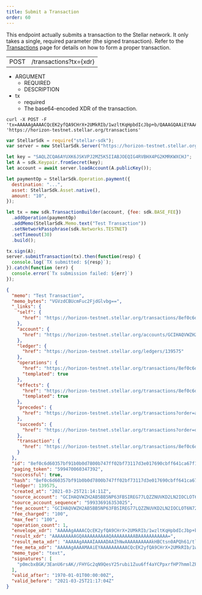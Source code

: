 ```yaml
---
title: Submit a Transaction
order: 60
---
```



This endpoint actually submits a transaction to the Stellar network. It only takes a single, required parameter (the signed transaction). Refer to the [Transactions](../docs/glossary/transactions.mdx) page for details on how to form a proper transaction.

<Endpoint>

|  |  |
| --- | --- |
| POST | /transactions?tx={xdr} |

</Endpoint>

<AttributeTable>

- ARGUMENT
  - REQUIRED
  - DESCRIPTION
- tx
  - required
  - The base64-encoded XDR of the transaction.

</AttributeTable>

<CodeExample title="Example Request">

```curl
curl -X POST -F 'tx=AAAAAgAAAACQcEK2yfQA9CHrX+2UMkRIb/1wzltKqHpbdIcJbp+b/QAAAGQAAiEYAAAAAQAAAAEAAAAAAAAAAAAAAABgXP3QAAAAAQAAABBUZXN0IFRyYW5zYWN0aW9uAAAAAQAAAAAAAAABAAAAAJBwQrbJ9AD0Ietf7ZQyREhv/XDOW0qoelt0hwlun5v9AAAAAAAAAAAF9eEAAAAAAAAAAAFun5v9AAAAQKdJnG8QRiv9xGp1Oq7ACv/xR2BnNqjfUHrGNua7m4tWbrun3+GmAj6ca3xz+4ZppWRTbvTUcCxvpbHERZ85QgY=' 'https://horizon-testnet.stellar.org/transactions'
```

```js
var StellarSdk = require("stellar-sdk");
var server = new StellarSdk.Server("https://horizon-testnet.stellar.org");

let key = "SAQLZCQA6AYUXK6JSKVPJ2MZ5K5IIABJOEQIG4RVBHX4PG2KMRKWXCHJ";
let A = sdk.Keypair.fromSecret(key);
let account = await server.loadAccount(A.publicKey());

let paymentOp = StellarSdk.Operation.payment({
  destination: "...",
  asset: StellarSdk.Asset.native(),
  amount: "10",
});

let tx = new sdk.TransactionBuilder(account, {fee: sdk.BASE_FEE})
  .addOperation(paymentOp)
  .addMemo(StellarSdk.Memo.text("Test Transaction"))
  .setNetworkPassphrase(sdk.Networks.TESTNET)
  .setTimeout(30)
  .build();

tx.sign(A);
server.submitTransaction(tx).then(function(resp) {
  console.log(`TX submitted: ${resp}`);
}).catch(function (err) {
  console.error(`Tx submission failed: ${err}`)
});
```

</CodeExample>

<ExampleResponse title="Example Response">

```json
{
  "memo": "Test Transaction",
  "memo_bytes": "VGVzdCBUcmFuc2FjdGlvbg==",
  "_links": {
    "self": {
      "href": "https://horizon-testnet.stellar.org/transactions/8ef0c6d60357bf91b0b0d7800b747ff02bf73117d3e017690cbff641ca67f124"
    },
    "account": {
      "href": "https://horizon-testnet.stellar.org/accounts/GCIHAQVWZH2AB5BB5NP63FBSIREG77LQZZNUVKD2LN2IOCLOT6N72MJN"
    },
    "ledger": {
      "href": "https://horizon-testnet.stellar.org/ledgers/139575"
    },
    "operations": {
      "href": "https://horizon-testnet.stellar.org/transactions/8ef0c6d60357bf91b0b0d7800b747ff02bf73117d3e017690cbff641ca67f124/operations{?cursor,limit,order}",
      "templated": true
    },
    "effects": {
      "href": "https://horizon-testnet.stellar.org/transactions/8ef0c6d60357bf91b0b0d7800b747ff02bf73117d3e017690cbff641ca67f124/effects{?cursor,limit,order}",
      "templated": true
    },
    "precedes": {
      "href": "https://horizon-testnet.stellar.org/transactions?order=asc\u0026cursor=599470060347392"
    },
    "succeeds": {
      "href": "https://horizon-testnet.stellar.org/transactions?order=desc\u0026cursor=599470060347392"
    },
    "transaction": {
      "href": "https://horizon-testnet.stellar.org/transactions/8ef0c6d60357bf91b0b0d7800b747ff02bf73117d3e017690cbff641ca67f124"
    }
  },
  "id": "8ef0c6d60357bf91b0b0d7800b747ff02bf73117d3e017690cbff641ca67f124",
  "paging_token": "599470060347392",
  "successful": true,
  "hash": "8ef0c6d60357bf91b0b0d7800b747ff02bf73117d3e017690cbff641ca67f124",
  "ledger": 139575,
  "created_at": "2021-03-25T21:14:11Z",
  "source_account": "GCIHAQVWZH2AB5BB5NP63FBSIREG77LQZZNUVKD2LN2IOCLOT6N72MJN",
  "source_account_sequence": "599336916353025",
  "fee_account": "GCIHAQVWZH2AB5BB5NP63FBSIREG77LQZZNUVKD2LN2IOCLOT6N72MJN",
  "fee_charged": "100",
  "max_fee": "100",
  "operation_count": 1,
  "envelope_xdr": "AAAAAgAAAACQcEK2yfQA9CHrX+2UMkRIb/1wzltKqHpbdIcJbp+b/QAAAGQAAiEYAAAAAQAAAAEAAAAAAAAAAAAAAABgXP3QAAAAAQAAABBUZXN0IFRyYW5zYWN0aW9uAAAAAQAAAAAAAAABAAAAAJBwQrbJ9AD0Ietf7ZQyREhv/XDOW0qoelt0hwlun5v9AAAAAAAAAAAF9eEAAAAAAAAAAAFun5v9AAAAQKdJnG8QRiv9xGp1Oq7ACv/xR2BnNqjfUHrGNua7m4tWbrun3+GmAj6ca3xz+4ZppWRTbvTUcCxvpbHERZ85QgY=",
  "result_xdr": "AAAAAAAAAGQAAAAAAAAAAQAAAAAAAAABAAAAAAAAAAA=",
  "result_meta_xdr": "AAAAAgAAAAIAAAADAAIhNwAAAAAAAAAAkHBCtsn0APQh61/tlDJESG/9cM5bSqh6W3SHCW6fm/0AAAAXSHbnnAACIRgAAAAAAAAAAAAAAAAAAAAAAAAAAAEAAAAAAAAAAAAAAAAAAAAAAAABAAIhNwAAAAAAAAAAkHBCtsn0APQh61/tlDJESG/9cM5bSqh6W3SHCW6fm/0AAAAXSHbnnAACIRgAAAABAAAAAAAAAAAAAAAAAAAAAAEAAAAAAAAAAAAAAAAAAAAAAAABAAAAAAAAAAA=",
  "fee_meta_xdr": "AAAAAgAAAAMAAiEYAAAAAAAAAACQcEK2yfQA9CHrX+2UMkRIb/1wzltKqHpbdIcJbp+b/QAAABdIdugAAAIhGAAAAAAAAAAAAAAAAAAAAAAAAAAAAQAAAAAAAAAAAAAAAAAAAAAAAAEAAiE3AAAAAAAAAACQcEK2yfQA9CHrX+2UMkRIb/1wzltKqHpbdIcJbp+b/QAAABdIduecAAIhGAAAAAAAAAAAAAAAAAAAAAAAAAAAAQAAAAAAAAAAAAAAAAAAAA==",
  "memo_type": "text",
  "signatures": [
    "p0mcbxBGK/3EanU6rsAK//FHYGc2qN9QesY25rubi1Zuu6ff4aYCPpxrfHP7hmmlZFNu9NRwLG+lscRFnzlCBg=="
  ],
  "valid_after": "1970-01-01T00:00:00Z",
  "valid_before": "2021-03-25T21:17:04Z"
}
```

</ExampleResponse>
